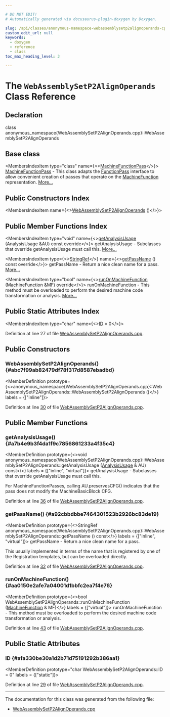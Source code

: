 ```yaml
---

# DO NOT EDIT!
# Automatically generated via docusaurus-plugin-doxygen by Doxygen.

slug: /api/classes/anonymous-namespace-webassemblysetp2alignoperands-cpp-/webassemblysetp2alignoperands
custom_edit_url: null
keywords:
  - doxygen
  - reference
  - class
toc_max_heading_level: 3

---
```





# The `WebAssemblySetP2AlignOperands` Class Reference

<DoxygenPage pluginConfig={pluginConfig}>



## Declaration

<CodeBlock>class anonymous_namespace{WebAssemblySetP2AlignOperands.cpp}::WebAssemblySetP2AlignOperands</CodeBlock>

## Base class

<MembersIndex>

<MembersIndexItem
  type="class"
  name={<><a href="/docs/api/classes/llvm/machinefunctionpass">MachineFunctionPass</a></>}>
<a href="/docs/api/classes/llvm/machinefunctionpass">MachineFunctionPass</a> - This class adapts the <a href="/docs/api/classes/llvm/functionpass">FunctionPass</a> interface to allow convenient creation of passes that operate on the <a href="/docs/api/classes/llvm/machinefunction">MachineFunction</a> representation. <a href="/docs/api/classes/llvm/machinefunctionpass/#details">More...</a>
</MembersIndexItem>

</MembersIndex>

## Public Constructors Index

<MembersIndex>

<MembersIndexItem
  name={<><a href="#abc7f99ab82479df78f317d8587ebadbd">WebAssemblySetP2AlignOperands</a> ()</>}>
</MembersIndexItem>

</MembersIndex>

## Public Member Functions Index

<MembersIndex>

<MembersIndexItem
  type="void"
  name={<><a href="#a7b4e9b3f4da1f9c7856861233a4f35c4">getAnalysisUsage</a> (AnalysisUsage &amp;AU) const override</>}>
getAnalysisUsage - Subclasses that override getAnalysisUsage must call this. <a href="#a7b4e9b3f4da1f9c7856861233a4f35c4">More...</a>
</MembersIndexItem>

<MembersIndexItem
  type={<><a href="/docs/api/classes/llvm/stringref">StringRef</a></>}
  name={<><a href="#a92cbbdbbe7464301523b2926bc83de19">getPassName</a> () const override</>}>
getPassName - Return a nice clean name for a pass. <a href="#a92cbbdbbe7464301523b2926bc83de19">More...</a>
</MembersIndexItem>

<MembersIndexItem
  type="bool"
  name={<><a href="#aa0150e2afe7a04001d1bbfc2ea7f4e76">runOnMachineFunction</a> (MachineFunction &amp;MF) override</>}>
runOnMachineFunction - This method must be overloaded to perform the desired machine code transformation or analysis. <a href="#aa0150e2afe7a04001d1bbfc2ea7f4e76">More...</a>
</MembersIndexItem>

</MembersIndex>

## Public Static Attributes Index

<MembersIndex>

<MembersIndexItem
  type="char"
  name={<><a href="#afa330be30a1d2b71d75191292b386aa1">ID</a> = 0</>}>
</MembersIndexItem>

</MembersIndex>


Definition at line 27 of file <a href="/docs/api/files/lib/lib/target/lib/target/webassembly/webassemblysetp2alignoperands-cpp">WebAssemblySetP2AlignOperands.cpp</a>.

<SectionDefinition>

## Public Constructors

### WebAssemblySetP2AlignOperands() {#abc7f99ab82479df78f317d8587ebadbd}

<MemberDefinition
  prototype={<>anonymous&#95;namespace&#123;WebAssemblySetP2AlignOperands.cpp&#125;::WebAssemblySetP2AlignOperands::WebAssemblySetP2AlignOperands ()</>}
  labels = {["inline"]}>

Definition at line <a href="/docs/api/files/lib/lib/target/lib/target/webassembly/webassemblysetp2alignoperands-cpp/#l00030">30</a> of file <a href="/docs/api/files/lib/lib/target/lib/target/webassembly/webassemblysetp2alignoperands-cpp">WebAssemblySetP2AlignOperands.cpp</a>.
</MemberDefinition>

</SectionDefinition>

<SectionDefinition>

## Public Member Functions

### getAnalysisUsage() {#a7b4e9b3f4da1f9c7856861233a4f35c4}

<MemberDefinition
  prototype={<>void anonymous&#95;namespace&#123;WebAssemblySetP2AlignOperands.cpp&#125;::WebAssemblySetP2AlignOperands::getAnalysisUsage (<a href="/docs/api/classes/llvm/analysisusage">AnalysisUsage</a> &amp; AU) const</>}
  labels = {["inline", "virtual"]}>
getAnalysisUsage - Subclasses that override getAnalysisUsage must call this.

For MachineFunctionPasses, calling AU.preservesCFG() indicates that the pass does not modify the MachineBasicBlock CFG.

Definition at line <a href="/docs/api/files/lib/lib/target/lib/target/webassembly/webassemblysetp2alignoperands-cpp/#l00036">36</a> of file <a href="/docs/api/files/lib/lib/target/lib/target/webassembly/webassemblysetp2alignoperands-cpp">WebAssemblySetP2AlignOperands.cpp</a>.
</MemberDefinition>

### getPassName() {#a92cbbdbbe7464301523b2926bc83de19}

<MemberDefinition
  prototype={<>StringRef anonymous&#95;namespace&#123;WebAssemblySetP2AlignOperands.cpp&#125;::WebAssemblySetP2AlignOperands::getPassName () const</>}
  labels = {["inline", "virtual"]}>
getPassName - Return a nice clean name for a pass.

This usually implemented in terms of the name that is registered by one of the Registration templates, but can be overloaded directly.

Definition at line <a href="/docs/api/files/lib/lib/target/lib/target/webassembly/webassemblysetp2alignoperands-cpp/#l00032">32</a> of file <a href="/docs/api/files/lib/lib/target/lib/target/webassembly/webassemblysetp2alignoperands-cpp">WebAssemblySetP2AlignOperands.cpp</a>.
</MemberDefinition>

### runOnMachineFunction() {#aa0150e2afe7a04001d1bbfc2ea7f4e76}

<MemberDefinition
  prototype={<>bool WebAssemblySetP2AlignOperands::runOnMachineFunction (<a href="/docs/api/classes/llvm/machinefunction">MachineFunction</a> &amp; MF)</>}
  labels = {["virtual"]}>
runOnMachineFunction - This method must be overloaded to perform the desired machine code transformation or analysis.

Definition at line <a href="/docs/api/files/lib/lib/target/lib/target/webassembly/webassemblysetp2alignoperands-cpp/#l00043">43</a> of file <a href="/docs/api/files/lib/lib/target/lib/target/webassembly/webassemblysetp2alignoperands-cpp">WebAssemblySetP2AlignOperands.cpp</a>.
</MemberDefinition>

</SectionDefinition>

<SectionDefinition>

## Public Static Attributes

### ID {#afa330be30a1d2b71d75191292b386aa1}

<MemberDefinition
  prototype="char WebAssemblySetP2AlignOperands::ID = 0"
  labels = {["static"]}>

Definition at line <a href="/docs/api/files/lib/lib/target/lib/target/webassembly/webassemblysetp2alignoperands-cpp/#l00029">29</a> of file <a href="/docs/api/files/lib/lib/target/lib/target/webassembly/webassemblysetp2alignoperands-cpp">WebAssemblySetP2AlignOperands.cpp</a>.
</MemberDefinition>

</SectionDefinition>

<hr/>

The documentation for this class was generated from the following file:

<ul>
<li><a href="/docs/api/files/lib/lib/target/lib/target/webassembly/webassemblysetp2alignoperands-cpp">WebAssemblySetP2AlignOperands.cpp</a></li>
</ul>

</DoxygenPage>
